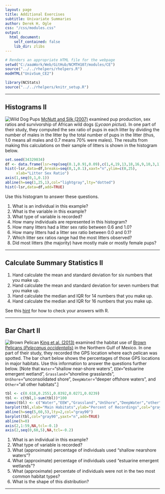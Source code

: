 ```yaml
---
layout: page
title: Additional Exercises
subtitle: Univariate Summaries
author: Derek H. Ogle
css: "/css/modules.css"
output:
  html_document:
    self_contained: false
    lib_dir: zlibs
---
```


```r
# Renders an appropriate HTML file for the webpage
setwd("C:/aaaWork/Web/GitHub/NCMTH107/modules/CE")
source("../../rhelpers/rhelpers.R")
modHTML("UnivSum_CE2")
```

```r
library(NCStats)
source("../../rhelpers/knitr_setup.R")
```

----


## Histograms II
<img src="zimgs/wild-dog-pups.jpg" alt="Wild Dog Pups" class="img-right">
[McNutt and Silk (2007)](https://www.semanticscholar.org/paper/Pup-production%2C-sex-ratios%2C-and-survivorship-in-McNutt-Silk/8bec71d9a4a6ced4896c346dff72df143a10a651) examined pup production, sex ratios and survivorship of African wild dogs (*Lycaon pictus*). In one part of their study, they computed the sex ratio of pups in each litter by dividing the number of males in the litter by the total number of pups in the litter (thus, 1.0 means all males and 0.7 means 70% were males). The results from making this calculations on their sample of litters is shown in the histogram below.

```r
set.seed(34329034)
df <- data.frame(lsr=rep(seq(0.1,0.91,0.09),c(1,4,19,13,18,16,9,10,3,1))+runif(94,0,0.09))
hist(~lsr,data=df,breaks=seq(0,1,0.1),xaxt="n",ylim=c(0,25),
     xlab="Litter Sex Ratio")
axis(1,seq(0,1,0.1))
abline(h=seq(1,25,1),col="lightgray",lty="dotted")
hist(~lsr,data=df,add=TRUE)
```

Use this histogram to answer these questions.

1. What is an individual in this example?
1. What is the variable in this example?
1. What type of variable is recorded?
1. How many individuals are represented in this histogram?
1. How many litters had a litter sex ratio between 0.6 and 1.0?
1. How many litters had a litter sex ratio between 0.0 and 0.1?
1. Which litter sex ratios range had the most litters observed?
1. Did most litters (the majority) have mostly male or mostly female pups?

----

## Calculate Summary Statistics II

1. Hand calculate the mean and standard deviation for six numbers that you make up.
1. Hand calculate the mean and standard deviation for seven numbers that you make up.
1. Hand calculate the median and IQR for 14 numbers that you make up.
1. Hand calculate the median and IQR for 16 numbers that you make up.

See this [hint](UnivSum_CE1.html#hints) for how to check your answers with R.

----

## Bar Chart II
<img src="http://derekogle.com/NCMTH107/modules/CE/zimgs/brownpelican.jpg" alt="Brown Pelican" class="img-right">
[King et al. (2013)](https://www.aphis.usda.gov/wildlife_damage/nwrc/publications/13pubs/king132.pdf) examined the habitat use of [Brown Pelicans (*Pelecanus
occidentalis*)](https://en.wikipedia.org/wiki/Brown_pelican) in the Northern Gulf of Mexico. In one part of their study, they recorded the GPS location where each pelican was spotted. The bar chart below shows the percentages of those GPS locations in major habitats. Use this information to answer the questions further below. [Note that `Water`="shallow near-shore waters", `EEW`="estuarine emergent wetland", `Grassland`="shoreline grasslands", `UnShore`="unconsolidated shore", `DeepWater`="deeper offshore waters", and `Other`="all other habitats".]

```r
tbl <- c(0.618,0.2551,0.0392,0.0271,0.0239)
tbl <- c(tbl,1-sum(tbl))*100
names(tbl) <- c("Water","EEW","Grassland","UnShore","DeepWater","other")
barplot(tbl,xlab="Main Habitats",ylab="Percent of Recordings",col="gray90")
abline(h=seq(5,60,5),lty=2,col="gray90")
barplot(tbl,col="gray90",yaxt="n",add=TRUE)
abline(h=0)
axis(2,1:59,NA,tcl=-0.1)
axis(2,seq(0,60,5),NA,tcl=-0.2)
```

1. What is an individual in this example?
1. What type of variable is recorded?
1. What (approximate) percentage of individuals used "shallow nearshore waters"?
1. What (approximate) percentage of individuals used "estuarine emergent wetlands"?
1. What (approximate) percentate of individuals were not in the two most common habitat types?
1. What is the shape of this distribution?

----
